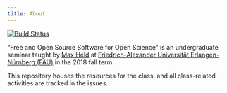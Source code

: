 ```yaml
---
title: About
---
```


[![Build Status](https://travis-ci.com/soztag/fossos.svg?branch=master)](https://travis-ci.com/soztag/fossos)

"Free and Open Source Software for Open Science" is an undergraduate seminar taught by [Max Held](http://www.maxheld.de) at [Friedrich-Alexander Universität Erlangen-Nürnberg (FAU)](https://www.fau.de) in the 2018 fall term.

This repository houses the resources for the class, and all class-related activities are tracked in the issues.
